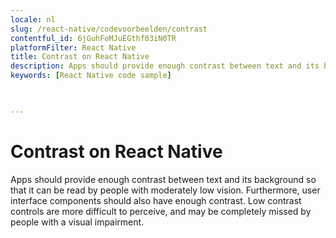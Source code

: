 ```yaml
---
locale: nl
slug: /react-native/codevoorbeelden/contrast
contentful_id: 6jGuhFoMJuEGthf03iN0TR
platformFilter: React Native
title: Contrast on React Native
description: Apps should provide enough contrast between text and its background so that it can be read by people with moderately low vision.
keywords: [React Native code sample]


	
---
```


# Contrast on React Native

Apps should provide enough contrast between text and its background so that it can be read by people with moderately low vision. Furthermore, user interface components should also have enough contrast. Low contrast controls are more difficult to perceive, and may be completely missed by people with a visual impairment.

<CodeSample id="screen-contrast" locale="nl" platform="react native"/>